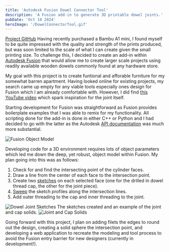 ---
title: 'Autodesk Fusion Dowel Connector Tool'
description: 'A Fusion add-in to generate 3D printable dowel joints.'
pubDate: 'Oct 18 2024'
heroImage: '/DowelConnectorTool.gif'
---
[Project GitHub](https://github.com/christianc521/acreworld-furniture-creator)
Having recently purchased a Bambu A1 mini, I found myself to be quite impressed with the quality and strength of the prints produced, but was soon limited to the scale of what I can create given the small printing size. To challenge this, I decided to create an add-in within [Autodesk Fusion](https://www.autodesk.com/products/fusion-360/overview) that would allow me to create larger scale projects using readily available wooden dowels commonly found at any hardware store.

My goal with this project is to create funtional and afforable furniture for my somewhat barren apartment. Having looked online for existing projects, my search came up empty for any viable tools especially ones design for Fusion which I am already comfortable with. However, I did find [this YouTube video](https://www.youtube.com/watch?v=CltgaYb8Gkw) which spark inspiration for the joint itself. 

Starting development for Fusion was straightforward as Fusion provides boilerplate examples that I was able to remix for my functionality. All scripting done for the add-in is done in either C++ or Python and I had decided to go with the latter as the Autodesk [API documentation](https://help.autodesk.com/view/fusion360/ENU/?guid=GUID-A92A4B10-3781-4925-94C6-47DA85A4F65A) was much more substantial.    

![Fusion Object Model](/FusionObjectModel.jpg)

Developing code for a 3D environment requires lots of object parameters which led me down the deep, yet robust, object model within Fusion. My plan going into this was as follows: 
1. Check for and find the intersecting point of the cylinder faces.
2. Draw a line from the center of each face to the intersection point.
3. Create two [sketches](https://help.autodesk.com/view/fusion360/ENU/?guid=SKT-3D-SKETCH) on each selected face (one for the drilled in dowel thread cap, the other for the joint piece).
4. [Sweep](https://help.autodesk.com/view/fusion360/ENU/?guid=SLD-SWEEP-SOLID) the sketch profiles along the intersection lines.  
5. Add outer threading to the cap and inner threading to the joint.

![Dowel Joint Sketches](/JointSketches.jpg)
The sketches created and an example of the joint and cap solids.
![Joint and Cap Solids](/JointSeeThru.jpg)

Going forward with this project, I plan on adding filets the edges to round out the design, creating a solid sphere the intersection point, and developing a web application to recreate the modeling and tool process to avoid the Fusion entry barrier for new designers (currently in development!). 